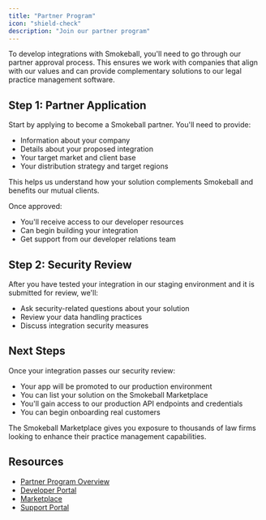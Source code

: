 ```yaml
---
title: "Partner Program"
icon: "shield-check"
description: "Join our partner program"
---
```


To develop integrations with Smokeball, you'll need to go through our partner approval process. This ensures we work with companies that align with our values and can provide complementary solutions to our legal practice management software.

## Step 1: Partner Application

Start by applying to become a Smokeball partner. You'll need to provide:
- Information about your company
- Details about your proposed integration
- Your target market and client base
- Your distribution strategy and target regions

This helps us understand how your solution complements Smokeball and benefits our mutual clients.

Once approved:
- You'll receive access to our developer resources
- Can begin building your integration
- Get support from our developer relations team

## Step 2: Security Review

After you have tested your integration in our staging environment and it is submitted for review, we'll:
- Ask security-related questions about your solution
- Review your data handling practices
- Discuss integration security measures

## Next Steps

Once your integration passes our security review:
- Your app will be promoted to our production environment
- You can list your solution on the Smokeball Marketplace
- You'll gain access to our production API endpoints and credentials
- You can begin onboarding real customers

The Smokeball Marketplace gives you exposure to thousands of law firms looking to enhance their practice management capabilities.

## Resources

- [Partner Program Overview](https://www.smokeball.com/partners)
- [Developer Portal](https://console.smokeball.com)
- [Marketplace](https://marketplace.smokeball.com)
- [Support Portal](https://support.smokeball.com) 